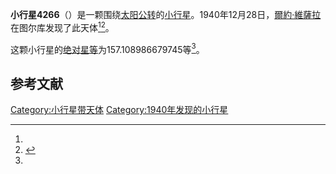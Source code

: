 {{Infobox planet
| bgcolour = #FFFFC0
| name = 4266 Waltari
| symbol = 
| image = 
| caption = 
| discovery = yes
| discovery_ref = 
| discoverer = [[爾約·維薩拉|爾約·維薩拉]]
| discovery_site = [[图尔库|图尔库]] 
| discovered = 1940年12月28日
| designations = yes
| mp_name = 
| named_after = 
| alt_names = 1940 YE/ 1957 YA / 1978 NR7
| mp_category = [[主带小行星|主带小行星]]
| orbit_ref = <ref name="a">[http://ssd.jpl.nasa.gov/sbdb.cgi?sstr=4266 4266 Waltari] {{Wayback|url=http://ssd.jpl.nasa.gov/sbdb.cgi?sstr=4266 |date=20201124004531 }}，小行星數據庫瀏覽器（JPL Small-Body Database Browser）－[[美国国家航空航天局|美国国家航空航天局]]喷气推进实验室</ref>
| epoch = 2456400.5 (2013年4月18日更新)
| aphelion = {{convert|3.72883006167254|AU|km|3|abbr=on|lk=out}}
| perihelion = {{convert|2.613149757217536|AU|km|3|abbr=on}}
| semimajor = {{convert|3.170989909445038|AU|km|3|abbr=on}}
| eccentricity = 0.175919876
| period = 2062.484612 [[日|日]]<br />5.65[[儒略年|儒略年]]
| avg_speed = 
| inclination = 16.49948433702472
| asc_node = 322.5336385678589
| mean_anomaly = 
| arg_peri = 157.108986679745
| satellites = 
| physical_characteristics = yes
| dimensions = 
| mass = 
| density = 
| surface_grav = 
| escape_velocity = 
| sidereal_day = 
| axial_tilt = 
| pole_ecliptic_lat = 
| pole_ecliptic_lon = 
| albedo = 
| temperatures= 
| temp_name1 = 
| mean_temp_1 = 
| max_temp_1 = 
| temp_name2 = 
| max_temp_2 = 
| spectral_type = 
| abs_magnitude = 157.108986679745
}}

'''小行星4266'''（{{lang-en|4266 Waltari}}）是一颗围绕[[太阳|太阳]][[公转|公转]]的[[小行星|小行星]]。1940年12月28日，[[爾約·維薩拉|爾約·維薩拉]]在图尔库发现了此天体<ref name="a" /><ref>{{cite news|title=小行星列表|url=http://cfa-www.harvard.edu/iau/lists/NumberedMPs.txt|accessdate=2013-07-08|newspaper=哈佛大学|archive-date=2008-05-17|archive-url=https://web.archive.org/web/20080517010638/http://cfa-www.harvard.edu/iau/lists/NumberedMPs.txt|dead-url=no}}</ref>。

这颗小行星的[[绝对星等|绝对星等]]为157.108986679745等<ref name="a" />。

==参考文献==
{{reflist}}
{{Minor Planet Number|[[小行星4265|小行星4265]]|[[小行星4267|小行星4267]]}}

{{小天体}}

[[Category:小行星带天体|Category:小行星带天体]]
[[Category:1940年发现的小行星|Category:1940年发现的小行星]]

{{asteroid-stub}}